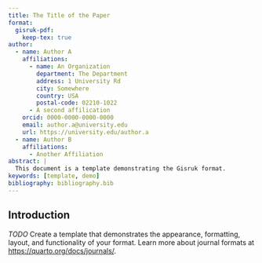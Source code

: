 ```yaml
---
title: The Title of the Paper
format:
  gisruk-pdf:
    keep-tex: true
author:
  - name: Author A
    affiliations:
      - name: An Organization
        department: The Department
        address: 1 University Rd
        city: Somewhere
        country: USA
        postal-code: 02210-1022
      - A second affilication
    orcid: 0000-0000-0000-0000
    email: author.a@university.edu
    url: https://university.edu/author.a
  - name: Author B
    affiliations:
      - Another Affiliation
abstract: |
  This document is a template demonstrating the Gisruk format.
keywords: [template, demo]
bibliography: bibliography.bib  
---
```


## Introduction {#sec-intro}

*TODO* Create a template that demonstrates the appearance, formatting, layout, and functionality of your format. Learn more about journal formats at <https://quarto.org/docs/journals/>.


